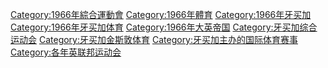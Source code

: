 [[Category:1966年綜合運動會|Category:1966年綜合運動會]]
[[Category:1966年體育|Category:1966年體育]]
[[Category:1966年牙买加|Category:1966年牙买加]]
[[Category:1966年牙买加体育|Category:1966年牙买加体育]]
[[Category:1966年大英帝国|Category:1966年大英帝国]]
[[Category:牙买加综合运动会|Category:牙买加综合运动会]]
[[Category:牙买加金斯敦体育|Category:牙买加金斯敦体育]]
[[Category:牙买加主办的国际体育赛事|Category:牙买加主办的国际体育赛事]]
[[Category:各年英联邦运动会|Category:各年英联邦运动会]]